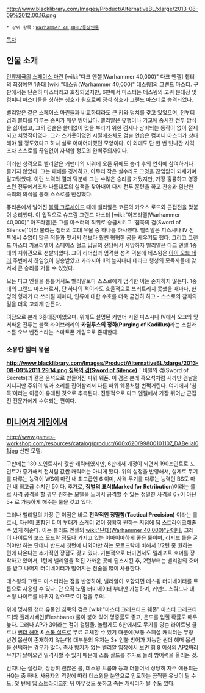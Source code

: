 {{{+1 '''Belial, Grand Master of the Deathwing, Bearer of the Sword of Silence'''}}}
{{{+1 데스윙의 그랜드 마스터, 침묵의 검의 사자 벨리알}}}

http://www.blacklibrary.com/Images/Product/AlternativeBL/xlarge/2013-08-09%2012.00.16.png

 * 상위 항목：[[Warhammer 40,000/등장인물]]

[[목차]]

== 인물 소개 ==
[[인류제국]]의 [[스페이스 마린]] [wiki:"다크 엔젤(Warhammer 40,000)" 다크 엔젤] 챕터의 최정예인 1중대 [wiki:"데스윙(Warhammer 40,000)" 데스윙]의 그랜드 마스터. 구판에서는 단순히 마스터라고 호칭되었지만, 6판에서 마스터는 데스윙의 고위 분대장 및 컴퍼니 마스터들을 칭하는 칭호가 됨으로써 정식 칭호가 그랜드 마스터로 승격되었다.

벨리알은 같은 스페이스 마린들과 비교하더라도 큰 키와 덩치를 갖고 있었으며, 전부터 검과 볼터를 다루는 솜씨가 매우 뛰어났다. 벨리알은 유행이나 기교에 중시한 전투 방식을 싫어했고, 그의 검술은 쓸데없이 멋을 부리기 위한 검세나 낭비되는 동작이 없이 절제되고 치명적이었다. 그가 스카웃이었던 시절에조차도 검술 연습은 컴퍼니 마스터가 상대해야 될 정도였다고 하니 실로 어마어마했던 모양이다. 이 외에도 단 한 번 빗나간 사격조차 스스로를 끊임없이 자책할 정도의 완벽주의자이다.

이러한 성격으로 벨리알은 커맨더의 지위에 오른 뒤에도 승리 후의 연회에 참여하거나 즐기지 않았다. 그는 패배를 경계하고, 아무리 작은 실수라도 그것을 끊임없이 되새기며 갈고닦았다. 이런 노력의 결과 덕분에 그는 수많은 승리를 거뒀지만, 가장 훌륭하고 영광스런 전투에서조차 나름대로의 실책을 찾아내어 다시 전투 훈련을 하고 찬송과 험난한 속죄의 의식을 통해 스스로를 반성했다.

퓨리온에서 벌어진 [[블랙 크루세이드]] 때에 벨리알은 코른의 카오스 로드와 근접전을 맞붙어 승리했다. 이 업적으로 슈프림 그랜드 마스터 [wiki:"아즈라엘(Warhammer 40,000)" 아즈라엘]은 그를 마스터의 직위로 승급시키고 '침묵의 검(Sword of Silence)'이라 불리는 챕터의 고대 유물 중 하나를 하사했다. 벨리알은 피스시나 Ⅳ 전투에서 수없이 많은 적들과 맞서서 전보다 훨씬 혁혁한 공을 세우기도 했다. 그리고 그랜드 마스터 가브리엘이 스페이스 헐크 납골의 전당에서 사망하자 벨리알은 다크 엔젤 1중대의 지휘관으로 선발되었다. 그의 리더십과 엄격한 성격 덕분에 데스윙은 [[아이 오브 테러]] 주변에서 끊임없이 칭송받았고 카라시아 Ⅱ의 늪지대나 테라크 행성의 모독자들에 맞서서 큰 승리를 거둘 수 있었다.

모든 다크 엔젤을 통틀어서도 벨리알보다 스스로에게 엄격한 이는 존재하지 않는다. 1중대의 그랜드 마스터로서, 단 하나의 적이라도 효율적으로 쓰러트리지 못했을 때마다, 한 명의 형제가 더 쓰러질 때마다, 인류에 대한 수호를 더욱 굳건히 하고 - 스스로의 참회의 길을 더욱 고되게 만든다.

여담으로 본래 3중대장이었으며, 위에도 설명된 커맨더 시절 피스시나 IV에서 오크와 맞서싸운 전투는 블랙 라이브러리의 '''카딜루스의 정화(Purging of Kadillus)'''라는 소설과 스톰 오브 벤전스라는 스마트폰 게임으로 존재한다.

=== 소유한 챕터 유물 ===
'''[[http://www.blacklibrary.com/Images/Product/AlternativeBL/xlarge/2013-08-09%2011.29.14.png 침묵의 검(Sword of Silence)]]'''：비밀의 검(Sword of Secrets)과 같은 운석으로 만들어진 파워 웨폰. 이 검은 본래 흑요석처럼 새까만 검날을 지니지만 주위의 빛과 소리를 집어삼켜서 다른 파워 웨폰처럼 번쩍거린다. 여기에서 '침묵'이라는 이름이 유래된 것으로 추측된다. 전통적으로 다크 엔젤에서 가장 뛰어난 근접전 전문가에게 수여되는 편이다.

== [[미니어처 게임]]에서 ==
http://www.games-workshop.com/resources/catalog/product/600x620/99800101107_DABelial01.jpg
신판 모델.

구판에는 130 포인트자리 값싼 캐릭터였지만, 6판에서 개정이 되면서 190포인트로 포인트가 증가해서 전처럼 값싼 캐릭터는 아니게 됐다. 위의 설정을 반영해서, 실제로 무기를 다루는 능력이 WS이 마린 내 최고급인 6 이며, 사격 무기를 다루는 능력인 BS도 마린 내 최고급 수치인 5이다. 추가로, '''징벌의 표식(Marked for Retribution)'''이라는 룰로 사격 공격을 할 경우 원하는 모델을 노려서 공격할 수 있는 정밀한 사격을 6+이 아닌 5+ 로 가능하게 해주는 룰을 갖고 있다.

그러나 벨리알의 가장 큰 이점은 바로 '''전략적인 정밀함(Tactical Precision)''' 이라는 룰로서, 자신이 포함된 터미 부대가 스캐터 없이 정확히 원하는 지점에 [[딥 스트라이크]]해줄 수 있게 해준다. 이는 블러드 엔젤의 [[wiki:"단테(Warhammer 40,000)"단테]]나, 그레이 나이트의 [[보스 모드락]] 정도나 가지고 있는 어마어마하게 좋은 룰이며, 리저브 롤을 굴려야만 하는 단테나 반드시 첫턴에 나와야만 하는 모르드락에 비해서 1/2턴 중 원하는 턴에 나온다는 추가적인 장점도 갖고 있다. 기본적으로 터미면서도 텔레포트 호머를 장착하고 있어서, 1턴에 벨리알을 적진 가까운 곳에 딥스시킨 후, 2턴부터는 벨리알의 호머를 받고 나머지 터미네이터가 떨어지는 전술을 많이 사용한다. 

데스윙의 그랜드 마스터라는 점을 반영하여, 벨리알이 포함되면 데스윙 터미네이터를 트룹으로 사용할 수 있다. 단 오직 노멀 터미네이터 부대만 가능하며, 커맨드 스쿼드나 데스윙 나이트를 바뀌지 않으므로 이 점을 주의. 

위에 명시된 챕터 유물인 침묵의 검은 [wiki:"마스터 크래프티드 웨폰" 마스터 크래프티드]와 플레시베인(Fleshbane) 룰이 붙어 있어 명중률도 좋고, 운드를 입힐 확률도 매우 높다. 그러나 AP가 3이라는 점이 걸림돌. 놀랍게도 6판에서도 무기를 양손 라이트닝 클로나 [[썬더 해머]] & [[스톰 실드]]로 무료 교체할 수 있기 때문에(보통 스페셜 캐릭터는 무장 변경 옵션이 존재하지 않는다) 대부분의 유저는 3+ 인불 방어가 가능한 썬더 해머 옵션을 선택하는 경우가 많다. 즉사 방지가 없는 벨리알 입장에서 보면 힘 8 이상의 AP2짜리 무기가 날아오면 일격사할 수 있기 때문에 스톰 실드를 추가로 들려 방어력을 올리는 것.

간지나는 설정과, 상당히 괜찮은 룰, 데스윙 트룹화 등과 더불어서 상당히 자주 애용되는 HQ는 중 하나. 사용자의 역량에 따라 데스윙을 눈앞으로 인도하는 끔찍한 유닛이 될 수도, 첫 턴에 [[딥 스트라이크]]한 뒤 아무것도 못하고 죽는 캐릭터가 될 수도 있다. 
